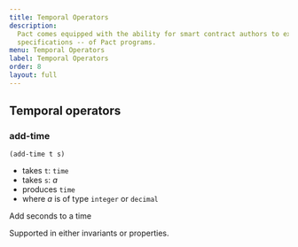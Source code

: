 ```yaml
---
title: Temporal Operators
description:
  Pact comes equipped with the ability for smart contract authors to express and automatically check properties -- or,
  specifications -- of Pact programs.
menu: Temporal Operators
label: Temporal Operators
order: 8
layout: full
---
```


## Temporal operators

### add-time

```pact
(add-time t s)
```

- takes `t`: `time`
- takes `s`: _a_
- produces `time`
- where _a_ is of type `integer` or `decimal`

Add seconds to a time

Supported in either invariants or properties.
